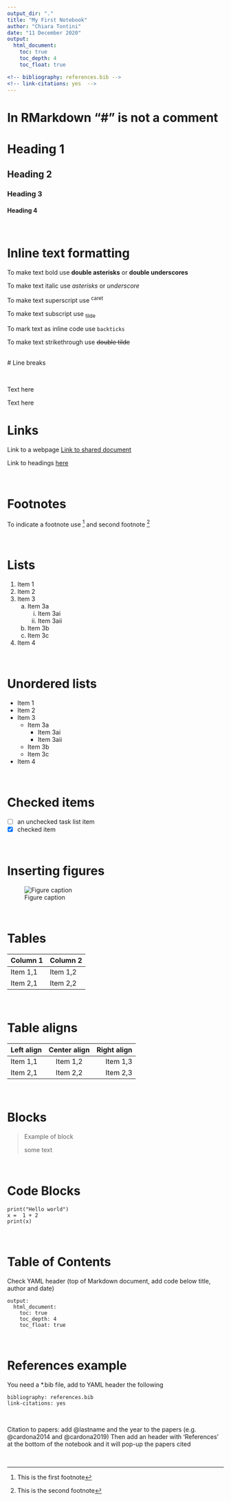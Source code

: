```yaml
---
output_dir: "."
title: "My First Notebook"
author: "Chiara Tontini"
date: "11 December 2020"
output:
  html_document:
    toc: true
    toc_depth: 4
    toc_float: true

<!-- bibliography: references.bib -->
<!-- link-citations: yes  -->
---
```



# In RMarkdown "#" is not a comment
<!-- This is a comment, and will not show up in the notebook -->

<!-- Headings -->

# Heading 1 {#heading1}

## Heading 2

### Heading 3

#### Heading 4
\

# Inline text formatting
To make text bold use **double asterisks** or __double underscores__

To make text italic use *asterisks* or _underscore_

To make text superscript use ^caret^

To make text subscript use ~tilde~

To mark text as inline code use `backticks`

To make text strikethrough use ~~double tilde~~

\
# Line breaks


\

Text here




Text here


# Links
Link to a webpage [Link to shared document](https://docs.google.com/document/d/1N8gPLlwWvviLO4S4v5DgsZrafEeV2r4IeHu3KHDrWNc/edit#heading=h.tj6yzxlcvirh)


Link to headings [here](#heading1)

\

# Footnotes

To indicate a footnote use [^1] and second footnote [^2]

[^1]: This is the first footnote
[^2]: This is the second footnote

\

# Lists
1. Item 1
2. Item 2
3. Item 3
    a. Item 3a
        i.  Item 3ai
        ii. Item 3aii
    b. Item 3b
    c. Item 3c
4. Item 4

\

# Unordered lists

* Item 1
* Item 2
* Item 3
    * Item 3a
        *  Item 3ai
        * Item 3aii
    * Item 3b
    * Item 3c
* Item 4

\

# Checked items

- [ ] an unchecked task list item
- [x] checked item

\

# Inserting figures

![Figure caption](img/image-example.png)


\

# Tables

| Column 1    | Column 2    |
| ----------- | ----------- |
| Item 1,1    | Item 1,2    |
| Item 2,1    | Item 2,2    |

\

# Table aligns

| Left align  | Center align | Right align  |
| :---        |    :----:    |         ---: |
| Item 1,1    | Item 1,2     | Item 1,3     | 
| Item 2,1    | Item 2,2     | Item 2,3     |

\

# Blocks

> Example of block
> 
> some text

\

# Code Blocks

```
print("Hello world")
x =  1 + 2
print(x)

```

\

# Table of Contents
Check YAML header (top of Markdown document, add code below title, author and date)

```
output:
  html_document:
    toc: true
    toc_depth: 4
    toc_float: true
```

\

# References example
You need a *.bib file, add to YAML header the following

```
bibliography: references.bib
link-citations: yes
```
\

Citation to papers: add @lastname and the year to the papers (e.g. @cardona2014 and @cardona2019)
Then add an header with 'References' at the bottom of the notebook and it will pop-up the papers cited

\



